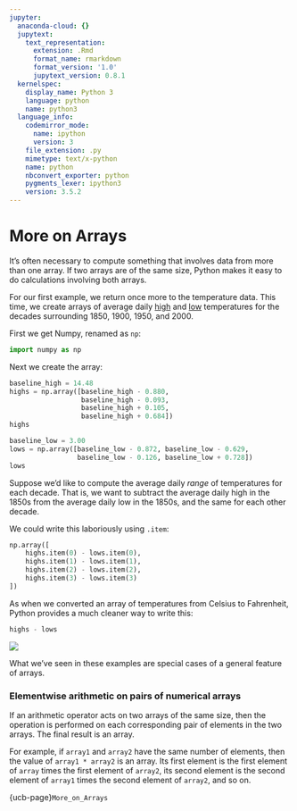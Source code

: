 ```yaml
---
jupyter:
  anaconda-cloud: {}
  jupytext:
    text_representation:
      extension: .Rmd
      format_name: rmarkdown
      format_version: '1.0'
      jupytext_version: 0.8.1
  kernelspec:
    display_name: Python 3
    language: python
    name: python3
  language_info:
    codemirror_mode:
      name: ipython
      version: 3
    file_extension: .py
    mimetype: text/x-python
    name: python
    nbconvert_exporter: python
    pygments_lexer: ipython3
    version: 3.5.2
---
```


# More on Arrays

It's often necessary to compute something that involves data from more than
one array. If two arrays are of the same size, Python makes it easy to do
calculations involving both arrays.

For our first example, we return once more to the temperature data.  This
time, we create arrays of average daily
[high](http://berkeleyearth.lbl.gov/auto/Regional/TMAX/Text/global-land-TMAX-Trend.txt)
and
[low](http://berkeleyearth.lbl.gov/auto/Regional/TMIN/Text/global-land-TMIN-Trend.txt)
temperatures for the decades surrounding 1850, 1900, 1950, and 2000.

First we get Numpy, renamed as `np`:

```python
import numpy as np
```

Next we create the array:

```python
baseline_high = 14.48
highs = np.array([baseline_high - 0.880,
                  baseline_high - 0.093,
                  baseline_high + 0.105,
                  baseline_high + 0.684])
highs
```

```python
baseline_low = 3.00
lows = np.array([baseline_low - 0.872, baseline_low - 0.629,
                 baseline_low - 0.126, baseline_low + 0.728])
lows
```

Suppose we'd like to compute the average daily *range* of temperatures for
each decade.  That is, we want to subtract the average daily high in the 1850s
from the average daily low in the 1850s, and the same for each other decade.

We could write this laboriously using `.item`:

```python
np.array([
    highs.item(0) - lows.item(0),
    highs.item(1) - lows.item(1),
    highs.item(2) - lows.item(2),
    highs.item(3) - lows.item(3)
])
```

As when we converted an array of temperatures from Celsius to Fahrenheit,
Python provides a much cleaner way to write this:

```python
highs - lows
```

<img src="{{ site.baseurl }}/images/array_subtraction.png">


What we've seen in these examples are special cases of a general feature of arrays.


### Elementwise arithmetic on pairs of numerical arrays

If an arithmetic operator acts on two arrays of the same size, then the
operation is performed on each corresponding pair of elements in the two
arrays. The final result is an array. 

For example, if `array1` and `array2` have the same number of elements, then
the value of `array1 * array2` is an array. Its first element is the first
element of `array` times the first element of `array2`, its second element is
the second element of `array1` times the second element of `array2`, and so
on.

{ucb-page}`More_on_Arrays`
